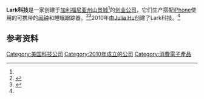 {{Infobox company
| name             = LARK科技
| logo             = <!-- 檔案不存在 [[File:LARK_Technologies_Logo.png|120px]] -->
| caption          = 
| type             = 
| traded_as        = 
| fate             = 
| predecessor      = 
| successor        = 
| foundation       = {{Start date|2010}}
| founder          = [[Julia_Hu|Julia Hu]]
| location_city    = [[加利福尼亚州|加利福尼亚州]][[山景城|山景城]], [[北卡羅來納州|北卡羅來納州]][[德罕_(北卡羅來納州)|德罕]]
| location_country = [[美国|美国]]
| key_people       =
| industry         = [[流動軟件應用程式|流動軟件應用程式]], [[消費電子產品|消費電子產品]]
| products         = LARK无声闹钟, LARK '''PRO'''
| services         = 
| assets           = 
| equity           = 
| owner            = 
| num_employees    = 21 ({{as of|2013|May}})<ref name="Lagorio-Chafkin">{{cite web|url=http://www.inc.com/30under30/christine-lagorio/lark-technologies-julia-hu-2013.html|title=Your Health Habits, Digitized|last=Lagorio-Chafkin|first=Christine|date=28 May 2013|work=[[Inc.com|Inc.com]]|accessdate=21 September 2013|archive-date=2020-08-04|archive-url=https://web.archive.org/web/20200804002417/https://www.inc.com/30under30/christine-lagorio/lark-technologies-julia-hu-2013.html|dead-url=no}}</ref>
| parent           = 
| divisions        = 
| subsid           = 
| homepage         = {{URL|http://www.lark.com}}
| footnotes        = 
| intl             = 
}}

'''Lark科技'''是一家创建于[[加利福尼亚州|加利福尼亚州]][[山景城|山景城]]<ref name="Lagorio-Chafkin" />的[[创业公司|创业公司]]，它们生产搭配[[iPhone|iPhone]]使用的可携带的[[闹钟|闹钟]]和睡眠跟踪器。<ref>{{cite news|last=Bilton|first=Nick|title=Today’s Wearable Computers Help You Sleep, Not Tweet|url=http://bits.blogs.nytimes.com/2012/01/04/todays-wearable-computers-help-you-sleep-not-tweet/?scp=1&sq=lark&st=cse|accessdate=16 May 2012|newspaper=The New York Times|date=4 January 2012|archive-date=2019-03-27|archive-url=https://web.archive.org/web/20190327102052/https://bits.blogs.nytimes.com/2012/01/04/todays-wearable-computers-help-you-sleep-not-tweet/?scp=1&sq=lark&st=cse|dead-url=no}}</ref><ref name="Boehret">{{cite web|url=http://online.wsj.com/article/SB10001424052702304432304576371533959675682.html|title=Let Sleeping Partners Lie|last=Boehret|first=Katherine|date=7 June 2011|work=[[Wall_Street_Journal|Wall Street Journal]]|accessdate=21 September 2013|archive-date=2013-09-25|archive-url=https://web.archive.org/web/20130925144831/http://online.wsj.com/article/SB10001424052702304432304576371533959675682.html|dead-url=no}}</ref>2010年由[[Julia_Hu|Julia Hu]]创建了Lark科技。<ref name="Lagorio-Chafkin" />

==参考资料==
{{Reflist}}

[[Category:美国科技公司|Category:美国科技公司]]
[[Category:2010年成立的公司|Category:2010年成立的公司]]
[[Category:消費電子產品|Category:消費電子產品]]
{{tech-company-stub}}